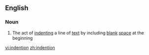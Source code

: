 ==English==

===Noun===
{{en-noun}}

# The act of [[indent]]ing a line of [[text]] by including [[blank]] [[space]] at the beginning

[[vi:indention]]
[[zh:indention]]